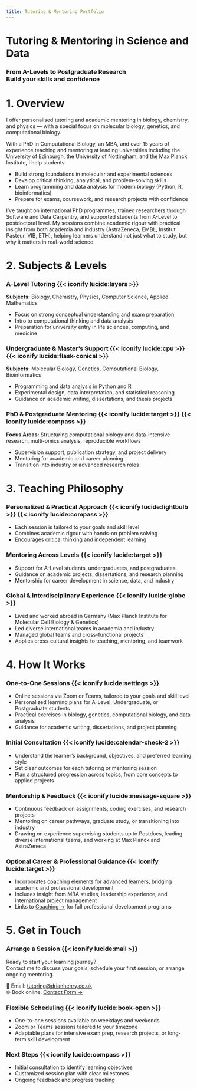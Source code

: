 ```yaml
---
title: Tutoring & Mentoring Portfolio
---
```


<!-- Hero Section -->
<div class="parallax light-overlay" style="background-image: url('images/hero-tutoring.jpg'); --overlay-opacity: 0.35;">
  <div class="overlay">
   <h1>Tutoring & Mentoring in Science and Data</h1>
   <h3>From A-Levels to Postgraduate Research <br> Build your skills and confidence</h3>
  </div>
</div>

# 1. Overview

<div class="service-card card">

I offer personalised tutoring and academic mentoring in biology, chemistry, and physics — with a special focus on molecular biology, genetics, and computational biology.

With a PhD in Computational Biology, an MBA, and over 15 years of experience teaching and mentoring at leading universities including the University of Edinburgh, the University of Nottingham, and the Max Planck Institute, I help students:

- Build strong foundations in molecular and experimental sciences
- Develop critical thinking, analytical, and problem-solving skills
- Learn programming and data analysis for modern biology (Python, R, bioinformatics)
- Prepare for exams, coursework, and research projects with confidence

I’ve taught on international PhD programmes, trained researchers through Software and Data Carpentry, and supported students from A-Level to postdoctoral level. My sessions combine academic rigour with practical insight from both academia and industry (AstraZeneca, EMBL, Institut Pasteur, VIB, ETH), helping learners understand not just what to study, but why it matters in real-world science.

</div>

# 2. Subjects & Levels

<div class="card-grid">

<div class="service-card card">

### A-Level Tutoring {{< iconify lucide:layers >}}

**Subjects:** Biology, Chemistry, Physics, Computer Science, Applied Mathematics

- Focus on strong conceptual understanding and exam preparation
- Intro to computational thinking and data analysis
- Preparation for university entry in life sciences, computing, and medicine

</div>

<div class="service-card card">

### Undergraduate & Master’s Support {{< iconify lucide:cpu >}} {{< iconify lucide:flask-conical >}}

**Subjects:** Molecular Biology, Genetics, Computational Biology, Bioinformatics

- Programming and data analysis in Python and R
- Experimental design, data interpretation, and statistical reasoning
- Guidance on academic writing, dissertations, and thesis projects

</div>

<div class="service-card card">

### PhD & Postgraduate Mentoring {{< iconify lucide:target >}} {{< iconify lucide:compass >}}

**Focus Areas:** Structuring computational biology and data-intensive research, multi-omics analysis, reproducible workflows

- Supervision support, publication strategy, and project delivery
- Mentoring for academic and career planning
- Transition into industry or advanced research roles

</div>

</div>

# 3. Teaching Philosophy

<div class="card-grid">

<div class="service-card card">

### Personalized & Practical Approach {{< iconify lucide:lightbulb >}} {{< iconify lucide:compass >}}

- Each session is tailored to your goals and skill level
- Combines academic rigour with hands-on problem solving
- Encourages critical thinking and independent learning

</div>

<div class="service-card card">

### Mentoring Across Levels {{< iconify lucide:target >}}

- Support for A-Level students, undergraduates, and postgraduates
- Guidance on academic projects, dissertations, and research planning
- Mentorship for career development in science, data, and industry

</div>

<div class="service-card card">

### Global & Interdisciplinary Experience {{< iconify lucide:globe >}}

- Lived and worked abroad in Germany (Max Planck Institute for Molecular Cell Biology & Genetics)
- Led diverse international teams in academia and industry
- Managed global teams and cross-functional projects
- Applies cross-cultural insights to teaching, mentoring, and teamwork

</div>

</div>

# 4. How It Works

<div class="card-grid">

<div class="service-card card">

### One-to-One Sessions {{< iconify lucide:settings >}}

- Online sessions via Zoom or Teams, tailored to your goals and skill level
- Personalized learning plans for A-Level, Undergraduate, or Postgraduate students
- Practical exercises in biology, genetics, computational biology, and data analysis
- Guidance for academic writing, dissertations, and project planning

</div>

<div class="service-card card">

### Initial Consultation {{< iconify lucide:calendar-check-2 >}}

- Understand the learner’s background, objectives, and preferred learning style
- Set clear outcomes for each tutoring or mentoring session
- Plan a structured progression across topics, from core concepts to applied projects

</div>

<div class="service-card card">

### Mentorship & Feedback {{< iconify lucide:message-square >}}

- Continuous feedback on assignments, coding exercises, and research projects
- Mentoring on career pathways, graduate study, or transitioning into industry
- Drawing on experience supervising students up to Postdocs, leading diverse international teams, and working at Max Planck and AstraZeneca

</div>

<div class="service-card card">

### Optional Career & Professional Guidance {{< iconify lucide:target >}}

- Incorporates coaching elements for advanced learners, bridging academic and professional development
- Includes insight from MBA studies, leadership experience, and international project management
- Links to [Coaching →](https://coaching.drianhenry.co.uk) for full professional development programs

</div>

</div>

# 5. Get in Touch

<div class="card-grid">

<div class="service-card card">

### Arrange a Session {{< iconify lucide:mail >}}

Ready to start your learning journey?  
Contact me to discuss your goals, schedule your first session, or arrange ongoing mentoring.

📧 Email: [tutoring@drianhenry.co.uk](mailto:tutoring@drianhenry.co.uk)  
🌐 Book online: [Contact Form →](contact.qmd)

</div>

<div class="service-card card">

### Flexible Scheduling {{< iconify lucide:book-open >}}

- One-to-one sessions available on weekdays and weekends
- Zoom or Teams sessions tailored to your timezone
- Adaptable plans for intensive exam prep, research projects, or long-term skill development

</div>

<div class="service-card card">

### Next Steps {{< iconify lucide:compass >}}

- Initial consultation to identify learning objectives
- Customized session plan with clear milestones
- Ongoing feedback and progress tracking

</div>

</div>